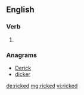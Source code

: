 ==English==

===Verb===
{{head|en|verb form}}

# {{en-past of|rick}}

===Anagrams===
* [[Derick#English|Derick]]
* [[dicker#English|dicker]]

[[de:ricked]]
[[mg:ricked]]
[[vi:ricked]]